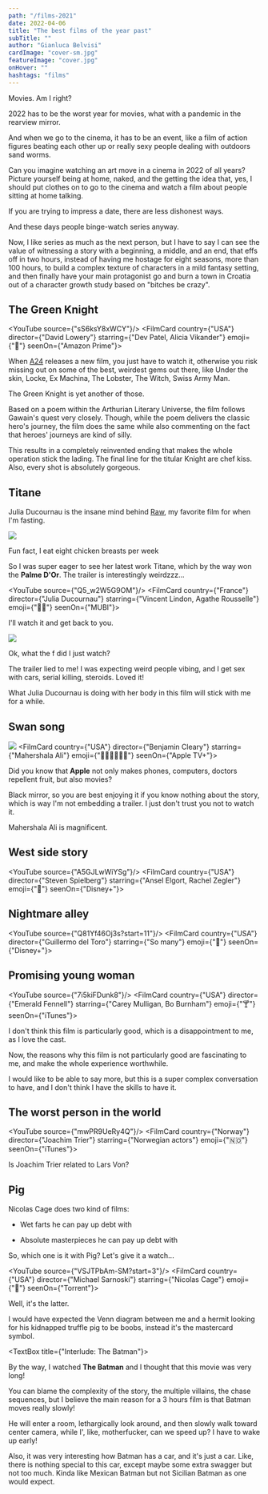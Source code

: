 ```yaml
---
path: "/films-2021"
date: 2022-04-06
title: "The best films of the year past"
subTitle: ""
author: "Gianluca Belvisi"
cardImage: "cover-sm.jpg"
featureImage: "cover.jpg"
onHover: ""
hashtags: "films"
---
```



Movies. Am I right?

2022 has to be the worst year for movies, what with a pandemic in the rearview mirror.

And when we go to the cinema, it has to be an event, like a film of action figures beating each other up or really sexy people dealing with outdoors sand worms.

Can you imagine watching an art move in a cinema in 2022 of all years? Picture yourself being at home, naked, and the getting the idea that, yes, I should put clothes on to go to the cinema and watch a film about people sitting at home talking.

If you are trying to impress a date, there are less dishonest ways.

And these days people binge-watch series anyway.

Now, I like series as much as the next person, but I have to say I can see the value of witnessing a story with a beginning, a middle, and an end, that effs off in two hours, instead of having me hostage for eight seasons, more than 100 hours, to build a complex texture of characters in a mild fantasy setting, and then finally have your main protagonist go and burn a town in Croatia out of a character growth study based on "bitches be crazy".

## The Green Knight

<YouTube source={"sS6ksY8xWCY"}/>
<FilmCard country={"USA"} director={"David Lowery"} starring={"Dev Patel, Alicia Vikander"} emoji={"‍🥦"} seenOn={"Amazon Prime"}>
</FilmCard>

When [A24](https://a24films.com/) releases a new film, you just have to watch it, otherwise you risk missing out on some of the best, weirdest gems out there, like Under the skin, Locke, Ex Machina, The Lobster, The Witch, Swiss Army Man.

The Green Knight is yet another of those.

Based on a poem within the Arthurian Literary Universe, the film follows Gawain's quest very closely. Though, while the poem delivers the classic hero's journey, the film does the same while also commenting on the fact that heroes' journeys are kind of silly.

This results in a completely reinvented ending that makes the whole operation stick the lading. The final line for the titular Knight are chef kiss. Also, every shot is absolutely gorgeous.

## Titane

Julia Ducournau is the insane mind behind [Raw](https://www.imdb.com/title/tt4954522/?ref_=nm_knf_i2), my favorite film for when I'm fasting.

![](raw.jpg)

<FigureLabel>Fun fact, I eat eight chicken breasts per week</FigureLabel>

So I was super eager to see her latest work Titane, which by the way won the **Palme D'Or**. The trailer is interestingly weirdzzz...

<YouTube source={"Q5_w2W5G9OM"}/>
<FilmCard country={"France"} director={"Julia Ducournau"} starring={"Vincent Lindon, Agathe Rousselle"} emoji={"😵‍💫"} seenOn={"MUBI"}>
</FilmCard>

I'll watch it and get back to you.

![](twohourslater.jpg)

Ok, what the f did I just watch?

The trailer lied to me! I was expecting weird people vibing, and I get sex with cars, serial killing, steroids. Loved it!

What Julia Ducournau is doing with her body in this film will stick with me for a while.

## Swan song

![](swansong.jpg)
<FilmCard country={"USA"} director={"Benjamin Cleary"} starring={"Mahershala Ali"} emoji={"👩🏿‍🦲👩🏿‍🦲"} seenOn={"Apple TV+"}>
</FilmCard>

Did you know that **Apple** not only makes phones, computers, doctors repellent fruit, but also movies?

Black mirror, so you are best enjoying it if you know nothing about the story, which is way I'm not embedding a trailer. I just don't trust you not to watch it.

Mahershala Ali is magnificent.

## West side story
<YouTube source={"A5GJLwWiYSg"}/>
<FilmCard country={"USA"} director={"Steven Spielberg"} starring={"Ansel Elgort, Rachel Zegler"} emoji={"🎹"} seenOn={"Disney+"}>
</FilmCard>

## Nightmare alley

<YouTube source={"Q81Yf46Oj3s?start=11"}/>
<FilmCard country={"USA"} director={"Guillermo del Toro"} starring={"So many"} emoji={"🎪"} seenOn={"Disney+"}>
</FilmCard>

## Promising young woman

<YouTube source={"7i5kiFDunk8"}/>
<FilmCard country={"USA"} director={"Emerald Fennell"} starring={"Carey Mulligan, Bo Burnham"} emoji={"🍸"} seenOn={"iTunes"}>
</FilmCard>

I don't think this film is particularly good, which is a disappointment to me, as I love the cast.

Now, the reasons why this film is not particularly good are fascinating to me, and make the whole experience worthwhile.

I would like to be able to say more, but this is a super complex conversation to have, and I don't think I have the skills to have it.



## The worst person in the world

<YouTube source={"mwPR9UeRy4Q"}/>
<FilmCard country={"Norway"} director={"Joachim Trier"} starring={"Norwegian actors"} emoji={"🇳🇴"} seenOn={"iTunes"}>
</FilmCard>

Is Joachim Trier related to Lars Von?

## Pig

Nicolas Cage does two kind of films:

* Wet farts he can pay up debt with

* Absolute masterpieces he can pay up debt with

So, which one is it with Pig? Let's give it a watch...

<YouTube source={"VSJTPbAm-SM?start=3"}/>
<FilmCard country={"USA"} director={"Michael Sarnoski"} starring={"Nicolas Cage"} emoji={"🐷"} seenOn={"Torrent"}>
</FilmCard>

Well, it's the latter.

I would have expected the Venn diagram between me and a hermit looking for his kidnapped truffle pig to be boobs, instead it's the mastercard symbol.

<TextBox title={"Interlude: The Batman"}>
    <ThreeColumns>
        <Batman/>
        <Col23>
            <p>
                By the way, I watched <strong>The Batman</strong> and I thought that this movie was very long!
            </p>
            <p>
                You can blame the complexity of the story, the multiple villains, the chase sequences, but I believe the main reason for a 3 hours film is that Batman moves really slowly!
            </p>
        </Col23>
    </ThreeColumns>
    <p>
        He will enter a room, lethargically look around, and then slowly walk toward center camera, while I', like, motherfucker, can we speed up? I have to wake up early!
    </p>
    <p>
        Also, it was very interesting how Batman has a car, and it's just a car. Like, there is nothing special to this car, except maybe some extra swagger but not too much. Kinda like Mexican Batman but not Sicilian Batman as one would expect.
    </p>
</TextBox>


